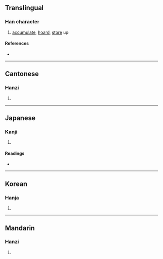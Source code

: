 {{character info/new}}
==Translingual==

===Han character===
{{Han char|rn=9|rad=人|as=19|sn=21|four=24286|canj=OHUC|ids=⿰亻贊}}

# [[accumulate]], [[hoard]], [[store]] up

====References====
* {{Han ref|kx=0121.400|dkj=01315|dj=0257.040|hdz=10239.040|uh=5139|ud=20793|bh=F5C1|bd=62913}}

----

==Cantonese==

===Hanzi===
{{yue-hanzi|jyut=[[zaan2]], [[zyun2]]|y=jaan2, jyun2}}

# {{defn|lang=yue|sort=人19}}

----

==Japanese==

===Kanji===
{{ja-kanji|grade=|rs=人19}}

# {{defn|lang=ja|sort=人19}}

====Readings====
* {{ja-readings|on=[[さん]] (san)|kun=[[あつめる]] (atsumeru), [[あつまる]] (atsumaru)}}

----

==Korean==

===Hanja===
{{ko-hanja|hangeul=찬|rv=chan|mr=ch'an}}

# {{defn|lang=ko|sort=人19}}

----

==Mandarin==

===Hanzi===
{{cmn-hanzi|pin=[[zǎn]] ([[zan3]])|wg=tsan<sup>3</sup>}}

# {{defn|lang=cmn|sort=人19}}